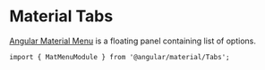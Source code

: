 
<Meta title="Components/Tabs/Overview" />

# Material Tabs

[Angular Material Menu](https://material.angular.io/components/menu/api) is a floating panel containing list of options. <br />

`import { MatMenuModule } from '@angular/material/Tabs';`

```

```
